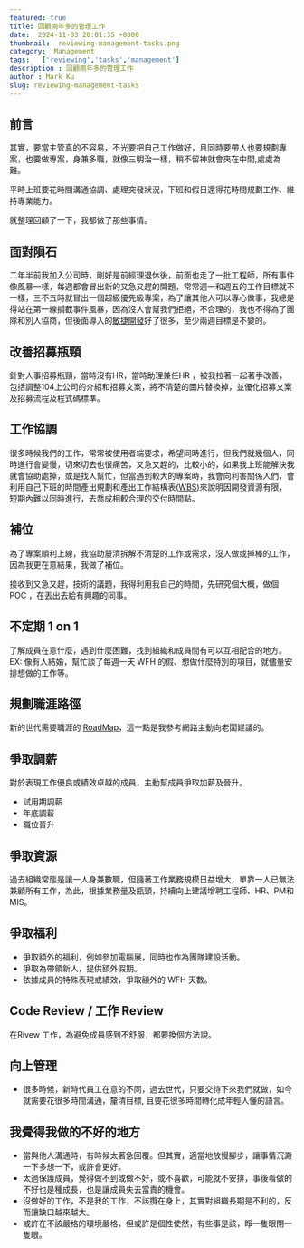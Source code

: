 ```yaml
---
featured: true
title: 回顧兩年多的管理工作
date:  2024-11-03 20:01:35 +0800
thumbnail:  reviewing-management-tasks.png
category:  Management   
tags:   ['reviewing','tasks','management']
description : 回顧兩年多的管理工作
author : Mark Ku
slug: reviewing-management-tasks
---
```

## 前言
其實，要當主管真的不容易，不光要把自己工作做好，且同時要帶人也要規劃專案，也要做專案，身兼多職，就像三明治一樣，稍不留神就會夾在中間,處處為難。  

平時上班要花時間溝通協調、處理突發狀況，下班和假日還得花時間規劃工作、維持專業能力。

就整理回顧了一下，我都做了那些事情。

## 面對隕石 
二年半前我加入公司時，剛好是前經理退休後，前面也走了一批工程師，所有事件像風暴一樣，每週都會冒出新的又急又趕的問題，常常週一和週五的工作目標就不一樣，三不五時就冒出一個超級優先級專案，為了讓其他人可以專心做事，我總是得站在第一線攔截事件風暴，因為沒人會幫我們拒絕，不合理的，我也不得為了團隊和別人協商，但後面導入的[敏捷開發](https://blog.markkulab.net/introduce-agile-development-to-reduce-redundant-meetings/)好了很多，至少兩週目標是不變的。

## 改善招募瓶頸
針對人事招募瓶頸，當時沒有HR，當時助理兼任HR ，被我拉著一起著手改善，包括調整104上公司的介紹和招募文案，將不清楚的圖片替換掉，並優化招募文案及招募流程及程式碼標準。

## 工作協調
很多時候我們的工作，常常被使用者端要求，希望同時進行，但我們就幾個人，同時進行會變慢，切來切去也很痛苦，又急又趕的，比較小的，如果我上班能解決我就會協助處掉，或是找人幫忙，但當遇到較大的專案時，我會向利害關係人們，會利用自己下班的時間產出規劃和產出工作結構表([WBS](https://blog.markkulab.net/talk-about-estimate-timetable-of-project/))來說明因開發資源有限，短期內難以同時進行，去喬成相較合理的交付時間點。

## 補位
為了專案順利上線，我協助釐清拆解不清楚的工作或需求，沒人做或掉棒的工作，因為我更在意結果，我做了補位。  

接收到又急又趕，技術的議題，我得利用我自己的時間，先研究個大概，做個POC ，在丟出去給有興趣的同事。

## 不定期 1 on 1 
了解成員在意什麼，遇到什麼困難，找到組織和成員間有可以互相配合的地方。 EX: 像有人結婚，幫忙談了每週一天 WFH 的假、想做什麼特別的項目，就儘量安排想做的工作等。

## 規劃職涯路徑 
新的世代需要職涯的 [RoadMap](https://blog.markkulab.net/solving-the-middle-developer-career-dilemma/)，這一點是我參考網路主動向老闆建議的。

## 爭取調薪
對於表現工作優良或績效卓越的成員，主動幫成員爭取加薪及晉升。
* 試用期調薪
* 年底調薪
* 職位晉升

## 爭取資源 
過去組織常態是讓一人身兼數職，但隨著工作業務規模日益增大，單靠一人已無法兼顧所有工作，為此，根據業務量及瓶頸，持續向上建議增聘工程師、HR、PM和MIS。

## 爭取福利
* 爭取額外的福利，例如參加電腦展，同時也作為團隊建設活動。
* 爭取為帶領新人，提供額外假期。
* 依據成員的特殊表現或績效，爭取額外的 WFH 天數。

## Code Review / 工作 Review 
在Rivew 工作，為避免成員感到不舒服，都要換個方法說。 

## 向上管理
* 很多時候，新時代員工在意的不同，過去世代，只要交待下來我們就做，如今就需要花很多時間溝通，釐清目標, 且要花很多時間轉化成年輕人懂的語言。

## 我覺得我做的不好的地方
* 當與他人溝通時，有時候太著急回覆。但其實，適當地放慢腳步，讓事情沉澱一下多想一下，或許會更好。
* 太過保護成員，覺得做不到或做不好，或不喜歡，可能就不安排，事後看做的不好也是種成長，也是讓成員失去當責的機會。
* 沒做好的工作，不是我的工作，不該攬在身上，其實對組織長期是不利的，反而讓缺口越來越大。
* 或許在不該嚴格的環境嚴格，但或許是個性使然，有些事是該，睜一隻眼閉一隻眼。



